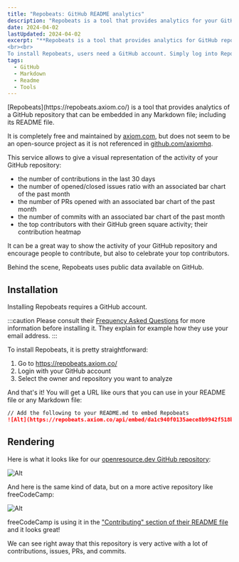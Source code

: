 ```yaml
---
title: "Repobeats: GitHub README analytics"
description: "Repobeats is a tool that provides analytics for your GitHub README files."
date: 2024-04-02
lastUpdated: 2024-04-02
excerpt: "**Repobeats is a tool that provides analytics for GitHub repositories, allowing users to embed detailed visual representations of repository activity into any Markdown file, including README files.** Maintained by axiom.com, Repobeats is free to use but not open source. It offers insights like the number of contributions in the last 30 days, the ratio of opened to closed issues, the number of PRs opened and commits, and a heatmap showcasing top contributors' activity. This visual representation highlights repository activity, encourages contributions, and celebrates top contributors.
<br><br>
To install Repobeats, users need a GitHub account. Simply log into Repobeats with GitHub credentials, select the repository to analyze, and obtain a URL for embedding the analytics image into Markdown files. This URL provides a comprehensive snapshot of repository activity, demonstrated with examples from repositories like openresource.dev and freeCodeCamp. **Repobeats' ability to display real-time data makes it a valuable resource for promoting and managing open-source projects on GitHub.**"
tags:
  - GitHub
  - Markdown
  - Readme
  - Tools
---
```



<p class="lead">
	[Repobeats](https://repobeats.axiom.co/) is a tool that provides analytics of
	a GitHub repository that can be embedded in any Markdown file; including its
	README file.
</p>

It is completely free and maintained by [axiom.com](https://axiom.co/), but does not seem to be an open-source project as it is not referenced in [github.com/axiomhq](https://github.com/axiomhq).

This service allows to give a visual representation of the activity of your GitHub repository:

- the number of contributions in the last 30 days
- the number of opened/closed issues ratio with an associated bar chart of the past month
- the number of PRs opened with an associated bar chart of the past month
- the number of commits with an associated bar chart of the past month
- the top contributors with their GitHub green square activity; their contribution heatmap

It can be a great way to show the activity of your GitHub repository and encourage people to contribute, but also to celebrate your top contributors.

Behind the scene, Repobeats uses public data available on GitHub.

## Installation

Installing Repobeats requires a GitHub account.

:::caution
Please consult their [Frequency Asked Questions](https://repobeats.axiom.co/) for more information before installing it. They explain for example how they use your email address.
:::

To install Repobeats, it is pretty straightforward:

1. Go to https://repobeats.axiom.co/
2. Login with your GitHub account
3. Select the owner and repository you want to analyze

And that's it! You will get a URL like ours that you can use in your README file or any Markdown file:

```markdown
// Add the following to your README.md to embed Repobeats
![Alt](https://repobeats.axiom.co/api/embed/da1c940f0135aece8b9942f518b44dacc39bd9ce.svg 'Repobeats analytics image')
```

## Rendering

Here is what it looks like for our [openresource.dev GitHub repository](https://github.com/Open-reSource/openresource.dev):

![Alt](https://repobeats.axiom.co/api/embed/da1c940f0135aece8b9942f518b44dacc39bd9ce.svg 'Repobeats analytics image for openresource.dev GitHub repository')

And here is the same kind of data, but on a more active repository like freeCodeCamp:

<ShowcaseGitHubRepo
	env="freeCodeCamp"
	repo="freeCodeCamp"
	img="9892522"
	description="freeCodeCamp.org's open-source codebase and curriculum. Learn to code for free."
/>

![Alt](https://repobeats.axiom.co/api/embed/89be0a1a1c8f641c54f9234a7423e7755352c746.svg 'Repobeats analytics image for freeCodeCamp GitHub repository')

freeCodeCamp is using it in the ["Contributing" section of their README file](https://github.com/freeCodeCamp/freeCodeCamp?tab=readme-ov-file#contributing) and it looks great!

We can see right away that this repository is very active with a lot of contributions, issues, PRs, and commits.

